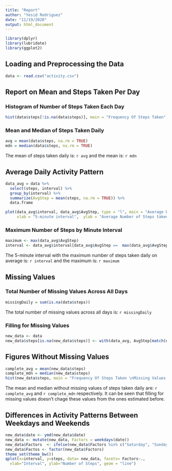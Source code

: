 ```yaml
---
title: "Report"
author: "Yesid Rodriguez"
date: "11/19/2020"
output: html_document
---
```


```r
library(dplyr)
library(lubridate)
library(ggplot2)
```



## Loading and Preprocessing the Data

```r
data <- read.csv("activity.csv")
```

## Report on Mean and Steps Taken Per Day

### Histogram of Number of Steps Taken Each Day

```r
hist(data$steps[!is.na(data$steps)], main = "Frequency Of Steps Taken", xlab = "Steps/day")
```

### Mean and Median of Steps Taken Daily


```r
avg = mean(data$steps, na.rm = TRUE)
mdn = median(data$steps, na.rm = TRUE)
```
The mean of steps taken daily is: `r avg` and the mean is: `r mdn`


## Average Daily Activity Pattern

```r
data_avg = data %>% 
  select(steps, interval) %>%
  group_by(interval) %>%
  summarize(AvgStep = mean(steps, na.rm = TRUE)) %>%
  data.frame

plot(data_avg$interval, data_avg$AvgStep, type = "l", main = "Average Daily Activity Pattern", 
     xlab = "5-minute interval",  ylab = "Average Number of Steps taken")

```


### Maximum Number of Steps by Minute Interval


```r
maximum <- max(data_avg$AvgStep)
interval <- data_avg$interval[data_avg$AvgStep ==  max(data_avg$AvgStep)]
```

The 5-minute interval with the maximum number of steps taken daily on average is: `r interval` and the maximum is: `r maximum`

## Missing Values

### Total Number of Missing Values Across All Days

```r
missingDaily = sum(is.na(data$steps))
```

The total number of missing values across all days is: `r missingDaily`

### Filling for Missing Values


```r
new_data <- data
new_data$steps[is.na(new_data$steps)] <- with(data_avg, AvgStep[match(new_data$interval, interval)])
```

## Figures Without Missing Values


```r
complete_avg = mean(new_data$steps)
complete_mdn = median(new_data$steps)
hist(new_data$steps, main = "Frequency Of Steps Taken \nMissing Values Filled", xlab = "Steps/day")
```




The mean and median without missing values of steps taken daily are: `r complete_avg` and `r complete_mdn` respectively. It can be seen that filling for missing values doesn't chage these values from the ones estimated before.

## Differences in Activity Patterns Between Weekdays and Weekends

```r
new_data$date <- ymd(new_data$date)
new_data <- mutate(new_data, Factors = weekdays(date))
new_data$Factors  <- ifelse(new_data$Factors %in% c("Saturday", "Sunday"), "Weekends", "Weekdays")
new_data$Factos <- factor(new_data$Factors)
theme_set(theme_bw())
qplot(x=interval, y=steps, data= new_data, facets= Factors~.,
  xlab="Interval", ylab="Number of Steps", geom = "line")
```